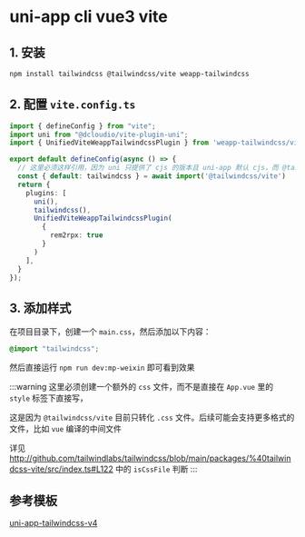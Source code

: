 # uni-app cli vue3 vite

## 1. 安装

```bash npm2yarn
npm install tailwindcss @tailwindcss/vite weapp-tailwindcss
```

## 2. 配置 `vite.config.ts`

```ts title="vite.config.ts"
import { defineConfig } from "vite";
import uni from "@dcloudio/vite-plugin-uni";
import { UnifiedViteWeappTailwindcssPlugin } from 'weapp-tailwindcss/vite'

export default defineConfig(async () => {
  // 这里必须这样引用，因为 uni 只提供了 cjs 的版本且 uni-app 默认 cjs，而 @tailwindcss/vite 只提供了 esm 版本
  const { default: tailwindcss } = await import('@tailwindcss/vite')
  return {
    plugins: [
      uni(),
      tailwindcss(),
      UnifiedViteWeappTailwindcssPlugin(
        {
          rem2rpx: true
        }
      )
    ],
  }
});
```

## 3. 添加样式

在项目目录下，创建一个 `main.css`，然后添加以下内容：

```css title="main.css"
@import "tailwindcss";
```

然后直接运行 `npm run dev:mp-weixin` 即可看到效果

:::warning
这里必须创建一个额外的 `css` 文件，而不是直接在 `App.vue` 里的 `style` 标签下直接写，

这是因为 `@tailwindcss/vite` 目前只转化 `.css` 文件。后续可能会支持更多格式的文件，比如 `vue` 编译的中间文件

详见 http://github.com/tailwindlabs/tailwindcss/blob/main/packages/%40tailwindcss-vite/src/index.ts#L122 中的 `isCssFile` 判断
:::



## 参考模板

[uni-app-tailwindcss-v4](https://github.com/icebreaker-template/uni-app-tailwindcss-v4) 